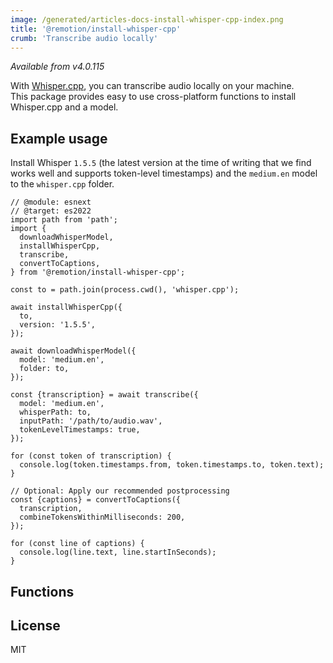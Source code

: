 ```yaml
---
image: /generated/articles-docs-install-whisper-cpp-index.png
title: '@remotion/install-whisper-cpp'
crumb: 'Transcribe audio locally'
---
```


_Available from v4.0.115_

With [Whisper.cpp](https://github.com/ggerganov/whisper.cpp), you can transcribe audio locally on your machine.  
This package provides easy to use cross-platform functions to install Whisper.cpp and a model.


<Installation pkg="@remotion/install-whisper-cpp" />

## Example usage

Install Whisper `1.5.5` (the latest version at the time of writing that we find works well and supports token-level timestamps) and the `medium.en` model to the `whisper.cpp` folder.

```tsx twoslash title="install-whisper.cpp"
// @module: esnext
// @target: es2022
import path from 'path';
import {
  downloadWhisperModel,
  installWhisperCpp,
  transcribe,
  convertToCaptions,
} from '@remotion/install-whisper-cpp';

const to = path.join(process.cwd(), 'whisper.cpp');

await installWhisperCpp({
  to,
  version: '1.5.5',
});

await downloadWhisperModel({
  model: 'medium.en',
  folder: to,
});

const {transcription} = await transcribe({
  model: 'medium.en',
  whisperPath: to,
  inputPath: '/path/to/audio.wav',
  tokenLevelTimestamps: true,
});

for (const token of transcription) {
  console.log(token.timestamps.from, token.timestamps.to, token.text);
}

// Optional: Apply our recommended postprocessing
const {captions} = convertToCaptions({
  transcription,
  combineTokensWithinMilliseconds: 200,
});

for (const line of captions) {
  console.log(line.text, line.startInSeconds);
}
```

## Functions

<TableOfContents />

## License

MIT
